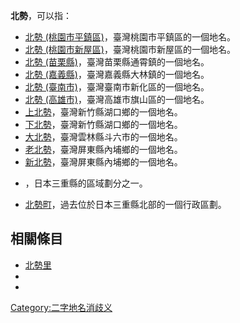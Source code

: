 '''北勢'''，可以指：
* [[北勢_(桃園市平鎮區)|北勢 (桃園市平鎮區)]]，臺灣桃園市平鎮區的一個地名。
* [[北勢_(桃園市新屋區)|北勢 (桃園市新屋區)]]，臺灣桃園市新屋區的一個地名。
* [[北勢_(苗栗縣)|北勢 (苗栗縣)]]，臺灣苗栗縣通霄鎮的一個地名。
* [[北勢_(嘉義縣)|北勢 (嘉義縣)]]，臺灣嘉義縣大林鎮的一個地名。
* [[北勢_(臺南市)|北勢 (臺南市)]]，臺灣臺南市新化區的一個地名。
* [[北勢_(高雄市)|北勢 (高雄市)]]，臺灣高雄市旗山區的一個地名。
* [[上北勢|上北勢]]，臺灣新竹縣湖口鄉的一個地名。
* [[下北勢|下北勢]]，臺灣新竹縣湖口鄉的一個地名。
* [[大北勢|大北勢]]，臺灣雲林縣斗六市的一個地名。
* [[老北勢|老北勢]]，臺灣屏東縣內埔鄉的一個地名。
* [[新北勢|新北勢]]，臺灣屏東縣內埔鄉的一個地名。
* {{Link-ja|北勢 (日本)|北勢}}，日本三重縣的區域劃分之一。
* [[北勢町|北勢町]]，過去位於日本三重縣北部的一個行政區劃。

== 相關條目 ==

* [[北勢里|北勢里]]
* {{Lookfrom|北勢}}
* {{Intitle}}

{{disambig}}
[[Category:二字地名消歧义|Category:二字地名消歧义]]
